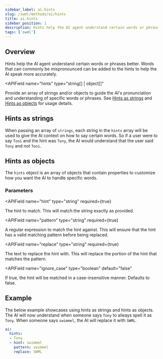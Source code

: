 ```yaml
---
sidebar_label: ai.hints
slug: /swml/methods/ai/hints
title: ai.hints
sidebar_position: 1
description: Hints help the AI agent understand certain words or phrases better. Words that can commonly be mispronounced can be added to the hints to help the AI speak more accurately.
tags: ['swml']
---
```



## Overview


Hints help the AI agent understand certain words or phrases better.
Words that can commonly be mispronounced can be added to the hints to help the AI speak more accurately.

<APIField
  name="hints"
  type="string[] | object[]"
>
  Provide an array of strings and/or objects to guide the AI's pronunciation and understanding of specific words or phrases. See [Hints as strings](#hints-as-strings) and [Hints as objects](#hints-as-objects) for usage details.
</APIField>



## Hints as strings

When passing an array of `strings`, each string in the `hints` array will be used to give the AI context on how to say certain words. So if a user were to say `Toni` and
the hint was `Tony`, the AI would understand that the user said `Tony` and not `Toni`.


## Hints as objects

The `hints` object is an array of objects that contain properties to customize how you want the AI to handle specific words.


### Parameters

<APIField
  name="hint"
  type="string"
  required={true}
>
  The hint to match. This will match the string exactly as provided.
</APIField>

<APIField
  name="pattern"
  type="string"
  required={true}
>
  A regular expression to match the hint against. This will ensure that the hint has a valid matching pattern before being replaced.
</APIField>

<APIField
  name="replace"
  type="string"
  required={true}
>
  The text to replace the hint with. This will replace the portion of the hint that matches the pattern.
</APIField>

<APIField
  name="ignore_case"
  type="boolean"
  default="false"
>
  If true, the hint will be matched in a case-insensitive manner. Defaults to false.
</APIField>



## Example

The below example showcases using hints as strings and hints as objects.
The AI will now understand when someone says `Tony` to always spell it as `Tony`.
When someone says `swimmel`, the AI will replace it with `SWML`.

```yaml andJson
ai:
  hints:
  - Tony
  - hint: swimmel
    pattern: swimmel
    replace: SWML
```






